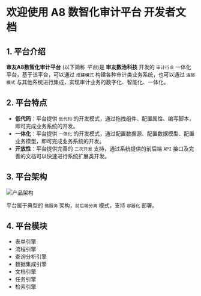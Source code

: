 # 欢迎使用 A8 数智化审计平台 开发者文档
 
## 1. 平台介绍

**审友A8数智化审计平台** (以下简称 *平台*)是 **审友数治科技** 开发的 `审计行业` 一体化平台，基于该平台，可以通过 `搭建模式` 构建各种审计类业务系统，也可以通过 `连接模式` 与其他系统进行集成，实现审计业务的数字化、智能化、一体化。

## 2. 平台特点

- **低代码**：平台提供 `低代码` 的开发模式，通过拖拽组件、配置属性、编写脚本，即可完成业务系统的开发。
- **一体化**：平台提供 `一体化` 的开发模式，通过配置数据源、配置数据模型、配置业务模型，即可完成业务系统的开发。
- **开放性**：平台提供完善的 `二次开发` 支持，通过系统提供的前后端 `API` 接口及完善的文档可以快速进行系统扩展类开发。

## 3. 平台架构

![产品架构](./attachs/arch.png)

平台属于典型的 `微服务` 架构，`前后端分离` 模式，支持 `容器化` 部署。

## 4. 平台模块

- 表单引擎
- 流程引擎
- 查询分析引擎
- 数据集成引擎
- 文档引擎
- 任务引擎
- 检索引擎

